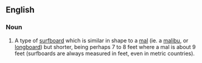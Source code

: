 ==English==
===Noun===
{{en-noun}}
# {{context|surfing|lang=en}} A type of [[surfboard]] which is similar in shape to a [[mal]] (ie. a [[malibu]], or [[longboard]]) but shorter, being perhaps 7 to 8 feet where a mal is about 9 feet (surfboards are always measured in feet, even in metric countries).